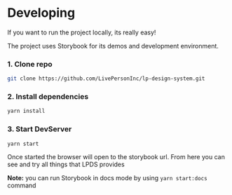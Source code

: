 
<Meta title="Docs/Getting started/Developing"/>

# Developing

If you want to run the project locally, its really easy!

The project uses Storybook for its demos and development environment.

### 1. Clone repo

```bash
git clone https://github.com/LivePersonInc/lp-design-system.git
```

### 2. Install dependencies

```bash
yarn install
```

### 3. Start DevServer

```bash
yarn start
```

Once started the browser will open to the storybook url.
From here you can see and try all things that LPDS provides

**Note:** you can run Storybook in docs mode by using `yarn start:docs` command
